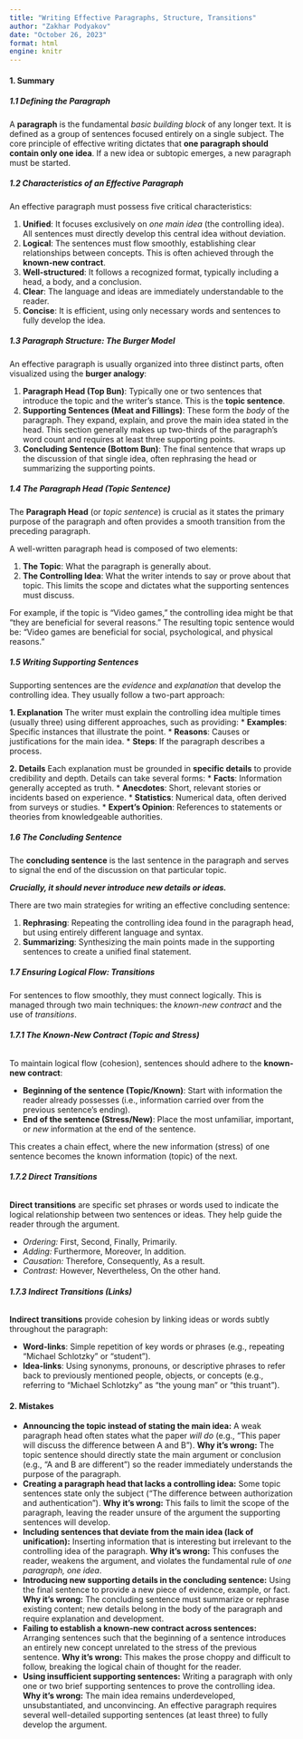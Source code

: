 ```yaml
---
title: "Writing Effective Paragraphs, Structure, Transitions"
author: "Zakhar Podyakov"
date: "October 26, 2023"
format: html
engine: knitr
---
```


#### **1. Summary**

##### **1.1 Defining the Paragraph**

A **paragraph** is the fundamental *basic building block* of any longer text. It is defined as a group of sentences focused entirely on a single subject. The core principle of effective writing dictates that **one paragraph should contain only one idea**. If a new idea or subtopic emerges, a new paragraph must be started.

<!-- DIAGRAM HERE -->

##### **1.2 Characteristics of an Effective Paragraph**

An effective paragraph must possess five critical characteristics:

1.  **Unified**: It focuses exclusively on *one main idea* (the controlling idea). All sentences must directly develop this central idea without deviation.
2.  **Logical**: The sentences must flow smoothly, establishing clear relationships between concepts. This is often achieved through the **known-new contract**.
3.  **Well-structured**: It follows a recognized format, typically including a head, a body, and a conclusion.
4.  **Clear**: The language and ideas are immediately understandable to the reader.
5.  **Concise**: It is efficient, using only necessary words and sentences to fully develop the idea.

##### **1.3 Paragraph Structure: The Burger Model**

An effective paragraph is usually organized into three distinct parts, often visualized using the **burger analogy**:

1.  **Paragraph Head (Top Bun)**: Typically one or two sentences that introduce the topic and the writer's stance. This is the **topic sentence**.
2.  **Supporting Sentences (Meat and Fillings)**: These form the *body* of the paragraph. They expand, explain, and prove the main idea stated in the head. This section generally makes up two-thirds of the paragraph's word count and requires at least three supporting points.
3.  **Concluding Sentence (Bottom Bun)**: The final sentence that wraps up the discussion of that single idea, often rephrasing the head or summarizing the supporting points.

<!-- DIAGRAM HERE -->

##### **1.4 The Paragraph Head (Topic Sentence)**

The **Paragraph Head** (or *topic sentence*) is crucial as it states the primary purpose of the paragraph and often provides a smooth transition from the preceding paragraph.

A well-written paragraph head is composed of two elements:

1.  **The Topic**: What the paragraph is generally about.
2.  **The Controlling Idea**: What the writer intends to say or prove about that topic. This limits the scope and dictates what the supporting sentences must discuss.

For example, if the topic is "Video games," the controlling idea might be that "they are beneficial for several reasons." The resulting topic sentence would be: "Video games are beneficial for social, psychological, and physical reasons."

##### **1.5 Writing Supporting Sentences**

Supporting sentences are the *evidence* and *explanation* that develop the controlling idea. They usually follow a two-part approach:

**1. Explanation**
The writer must explain the controlling idea multiple times (usually three) using different approaches, such as providing:
*   **Examples**: Specific instances that illustrate the point.
*   **Reasons**: Causes or justifications for the main idea.
*   **Steps**: If the paragraph describes a process.

**2. Details**
Each explanation must be grounded in **specific details** to provide credibility and depth. Details can take several forms:
*   **Facts**: Information generally accepted as truth.
*   **Anecdotes**: Short, relevant stories or incidents based on experience.
*   **Statistics**: Numerical data, often derived from surveys or studies.
*   **Expert's Opinion**: References to statements or theories from knowledgeable authorities.

<!-- DIAGRAM HERE -->

##### **1.6 The Concluding Sentence**

The **concluding sentence** is the last sentence in the paragraph and serves to signal the end of the discussion on that particular topic.

***Crucially, it should never introduce new details or ideas.***

There are two main strategies for writing an effective concluding sentence:

1.  **Rephrasing**: Repeating the controlling idea found in the paragraph head, but using entirely different language and syntax.
2.  **Summarizing**: Synthesizing the main points made in the supporting sentences to create a unified final statement.

##### **1.7 Ensuring Logical Flow: Transitions**

For sentences to flow smoothly, they must connect logically. This is managed through two main techniques: the *known-new contract* and the use of *transitions*.

###### **1.7.1 The Known-New Contract (Topic and Stress)**

To maintain logical flow (cohesion), sentences should adhere to the **known-new contract**:

*   **Beginning of the sentence (Topic/Known)**: Start with information the reader already possesses (i.e., information carried over from the previous sentence's ending).
*   **End of the sentence (Stress/New)**: Place the most unfamiliar, important, or *new* information at the end of the sentence.

This creates a chain effect, where the new information (stress) of one sentence becomes the known information (topic) of the next.

###### **1.7.2 Direct Transitions**

**Direct transitions** are specific set phrases or words used to indicate the logical relationship between two sentences or ideas. They help guide the reader through the argument.

*   *Ordering:* First, Second, Finally, Primarily.
*   *Adding:* Furthermore, Moreover, In addition.
*   *Causation:* Therefore, Consequently, As a result.
*   *Contrast:* However, Nevertheless, On the other hand.

###### **1.7.3 Indirect Transitions (Links)**

**Indirect transitions** provide cohesion by linking ideas or words subtly throughout the paragraph:

*   **Word-links**: Simple repetition of key words or phrases (e.g., repeating "Michael Schlotzky" or "student").
*   **Idea-links**: Using synonyms, pronouns, or descriptive phrases to refer back to previously mentioned people, objects, or concepts (e.g., referring to "Michael Schlotzky" as "the young man" or "this truant").

#### **2. Mistakes**

*   **Announcing the topic instead of stating the main idea:** A weak paragraph head often states what the paper *will do* (e.g., "This paper will discuss the difference between A and B"). **Why it's wrong:** The topic sentence should directly state the main argument or conclusion (e.g., "A and B are different") so the reader immediately understands the purpose of the paragraph.
*   **Creating a paragraph head that lacks a controlling idea:** Some topic sentences state only the subject ("The difference between authorization and authentication"). **Why it's wrong:** This fails to limit the scope of the paragraph, leaving the reader unsure of the argument the supporting sentences will develop.
*   **Including sentences that deviate from the main idea (lack of unification):** Inserting information that is interesting but irrelevant to the controlling idea of the paragraph. **Why it's wrong:** This confuses the reader, weakens the argument, and violates the fundamental rule of *one paragraph, one idea*.
*   **Introducing new supporting details in the concluding sentence:** Using the final sentence to provide a new piece of evidence, example, or fact. **Why it's wrong:** The concluding sentence must summarize or rephrase existing content; new details belong in the body of the paragraph and require explanation and development.
*   **Failing to establish a known-new contract across sentences:** Arranging sentences such that the beginning of a sentence introduces an entirely new concept unrelated to the stress of the previous sentence. **Why it's wrong:** This makes the prose choppy and difficult to follow, breaking the logical chain of thought for the reader.
*   **Using insufficient supporting sentences:** Writing a paragraph with only one or two brief supporting sentences to prove the controlling idea. **Why it's wrong:** The main idea remains underdeveloped, unsubstantiated, and unconvincing. An effective paragraph requires several well-detailed supporting sentences (at least three) to fully develop the argument.